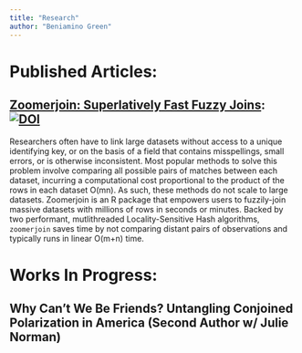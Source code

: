 ```yaml
---
title: "Research"
author: "Beniamino Green"
---
```


# Published Articles:

## [Zoomerjoin: Superlatively Fast Fuzzy Joins](https://doi.org/10.21105/joss.05693): [![DOI](https://joss.theoj.org/papers/10.21105/joss.05693/status.svg)](https://doi.org/10.21105/joss.05693)

Researchers often have to link large datasets without access to a unique identifying key, or on the basis of a field that contains misspellings, small errors, or is otherwise inconsistent. Most popular methods to solve this problem involve comparing all possible pairs of matches between each dataset, incurring a computational cost proportional to the product of the rows in each dataset O(mn). As such, these methods do not scale to large datasets. Zoomerjoin is an R package that empowers users to fuzzily-join massive datasets with millions of rows in seconds or minutes. Backed by two performant, mutlithreaded Locality-Sensitive Hash algorithms, `zoomerjoin` saves time by not comparing distant pairs of observations and typically runs in linear O(m+n) time.

# Works In Progress:

## Why Can’t We Be Friends? Untangling Conjoined Polarization in America (Second Author w/ Julie Norman)
